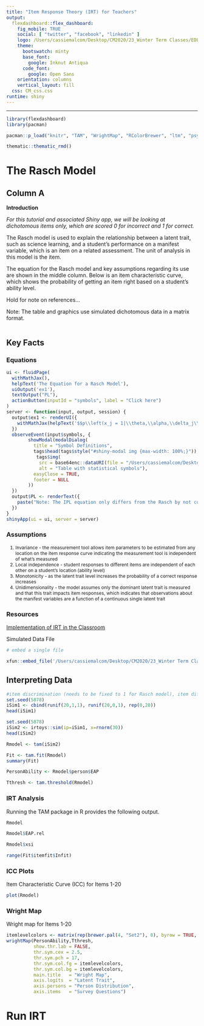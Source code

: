 ```yaml
---
title: "Item Response Theory (IRT) for Teachers"
output: 
  flexdashboard::flex_dashboard:
    fig_mobile: TRUE
    social: [ "twitter", "facebook", "linkedin" ]
    logo: /Users/cassiemalcom/Desktop/CM2020/23_Winter Term Classes/EDLD 640 DS Cap/MalcomIRTshiny/Images/IRT-logo.jpg
    theme:
      bootswatch: minty
      base_font:
        google: Inknut Antiqua
      code_font:
        google: Open Sans
    orientation: columns
    vertical_layout: fill
  css: CM_css.css
runtime: shiny
---
```

<style type="text/css">
  li {font-size: 12px;}
</style>
---


```r
library(flexdashboard)
library(pacman)

pacman::p_load("knitr", "TAM", "WrightMap", "RColorBrewer", "ltm", "psych", "flexdashboard", "leaflet", thematic, shiny, shinyalert, irtoys, xtable, tinytex, xfun, plotly, ShinyItemAnalysis)

thematic::thematic_rmd()
```

# The Rasch Model

## **Column A** {style="black"}

**Introduction**

*For this tutorial and associated Shiny app, we will be looking at dichotomous items only, which are scored 0 for incorrect and 1 for correct.*

The Rasch model is used to explain the relationship between a latent trait, such as science learning, and a student's performance on a manifest variable, which is an item on a related assessment. The unit of analysis in this model is the item.

The equation for the Rasch model and key assumptions regarding its use are shown in the middle column. Below is an item characteristic curve, which shows the probability of getting an item right based on a student's ability level.


Hold for note on references...

Note: The table and graphics use simulated dichotomous data in a matrix format.

```r

```

## Key Facts

### Equations

```r
ui <- fluidPage(
  withMathJax(),
  helpText('The Equation for a Rasch Model'),
  uiOutput('ex1'),
  textOutput("PL"),
  actionButton(inputId = "symbols", label = "Click here")
)
server <- function(input, output, session) {
  output$ex1 <- renderUI({
    withMathJax(helpText('$$p\\left(x_j = 1|\\theta,\\alpha,\\delta_j\\right) = \\frac{e^{(\\theta-\\delta_j)}}{1 + e^{(\\theta-\\delta_j)}}$$'))
  })
  observeEvent(input$symbols, {
        showModal(modalDialog(
          title = "Symbol Definitions",
          tags$head(tags$style("#shiny-modal img {max-width: 100%;}")),
           tags$img(
            src = base64enc::dataURI(file = "/Users/cassiemalcom/Desktop/CM2020/23_Winter Term Classes/EDLD 640 DS Cap/MalcomIRTshiny/Images/2023-02-28_14-10-27.jpg", mime = "image/jpeg"),
            alt = "Table with statistical symbols"),
          easyClose = TRUE,
          footer = NULL
        ))
  })
  output$PL <- renderText({
    paste("Note: The IPL equation only differs from the Rasch by not constraining item discrimination (α) to 1.")
  })
}
shinyApp(ui = ui, server = server)

```

### Assumptions

1.  Invariance - the measurement tool allows item parameters to be estimated from any location on the item response curve indicating the measurement tool is independent of what's measured
2.  Local independence - student responses to different items are independent of each other on a student's location (ability level)
3.  Monotonicity - as the latent trait level increases the probability of a correct response increases
4.  Unidimensionality - the model assumes only the dominant latent trait is measured and that this trait impacts item responses, which indicates that observations about the manifest variables are a function of a continuous single latent trait

### Resources

[Implementation of IRT in the Classroom](https://www.researchgate.net/publication/333399406_Determining_Test_Length_Precision_for_Economics_Testing_The_Implementation_of_IRT_Model_for_Classroom_Assessment)

Simulated Data File
```r
# embed a single file

xfun::embed_file('/Users/cassiemalcom/Desktop/CM2020/23_Winter Term Classes/EDLD 640 DS Cap/MalcomIRTshiny/Data/irtSIM.csv')
```

## Interpreting Data  {.tabset data-width="650"}

```r
#item discrimination (needs to be fixed to 1 for Rasch model), item difficulty, and number of items
set.seed(5878)
iSim1 <- cbind(runif(20,1,1), runif(20,0,1), rep(0,20))
head(iSim1)
```

```r
set.seed(5878)
iSim2 <- irtoys::sim(ip=iSim1, x=rnorm(30))
head(iSim2)
```

```r
Rmodel <- tam(iSim2)
```

```r
Fit <- tam.fit(Rmodel)
summary(Fit)
```

```r
PersonAbility <- Rmodel$person$EAP
```

```r
Tthresh <- tam.threshold(Rmodel)
```

### IRT Analysis

Running the TAM package in R provides the following output.
```r
Rmodel

Rmodel$EAP.rel

Rmodel$xsi

range(Fit$itemfit$Infit)
```

### ICC Plots

Item Characteristic Curve (ICC) for Items 1-20
```r
plot(Rmodel)
```

### Wright Map

Wright map for Items 1-20
```r
itemlevelcolors <- matrix(rep(brewer.pal(4, "Set2"), 8), byrow = TRUE, ncol = 4)
wrightMap(PersonAbility,Tthresh,
          show.thr.lab = FALSE,
          thr.sym.cex = 2.5,
          thr.sym.pch = 17,
          thr.sym.col.fg = itemlevelcolors, 
          thr.sym.col.bg = itemlevelcolors,
          main.title   = "Wright Map",
          axis.logits  = "Latent Trait",
          axis.persons = "Person Distribution",
          axis.items   = "Survey Questions")
```

# Run IRT
